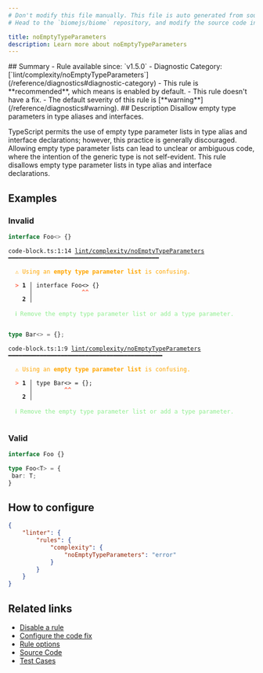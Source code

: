 ```yaml
---
# Don't modify this file manually. This file is auto generated from source, and you will lose your changes next time the website is built.
# Head to the `biomejs/biome` repository, and modify the source code in there.

title: noEmptyTypeParameters
description: Learn more about noEmptyTypeParameters
---
```


<Tabs>
<TabItem label="TypeScript and TSX" icon="seti:typescript">
## Summary
- Rule available since: `v1.5.0`
- Diagnostic Category: [`lint/complexity/noEmptyTypeParameters`](/reference/diagnostics#diagnostic-category)
- This rule is **recommended**, which means is enabled by default.
- This rule doesn't have a fix.
- The default severity of this rule is [**warning**](/reference/diagnostics#warning).
## Description
Disallow empty type parameters in type aliases and interfaces.

TypeScript permits the use of empty type parameter lists in type alias and interface declarations; however, this practice is generally discouraged.
Allowing empty type parameter lists can lead to unclear or ambiguous code, where the intention of the generic type is not self-evident.
This rule disallows empty type parameter lists in type alias and interface declarations.

## Examples

### Invalid

```ts
interface Foo<> {}
```

<pre class="language-text"><code class="language-text">code-block.ts:1:14 <a href="https://biomejs.dev/linter/rules/no-empty-type-parameters">lint/complexity/noEmptyTypeParameters</a> ━━━━━━━━━━━━━━━━━━━━━━━━━━━━━━━━━━━━━━━━━━━<br /><br />  <strong><span style="color: Orange;">⚠</span></strong> <span style="color: Orange;">Using an </span><span style="color: Orange;"><strong>empty type parameter list</strong></span><span style="color: Orange;"> is confusing.</span><br />  <br />  <strong><span style="color: Tomato;">&gt;</span></strong> <strong>1 │ </strong>interface Foo&lt;&gt; &#123;&#125;<br />   <strong>   │ </strong>             <strong><span style="color: Tomato;">^</span></strong><strong><span style="color: Tomato;">^</span></strong><br />    <strong>2 │ </strong><br />  <br />  <strong><span style="color: lightgreen;">ℹ</span></strong> <span style="color: lightgreen;">Remove the empty type parameter list or add a type parameter.</span><br />  <br /></code></pre>

```ts
type Bar<> = {};
```

<pre class="language-text"><code class="language-text">code-block.ts:1:9 <a href="https://biomejs.dev/linter/rules/no-empty-type-parameters">lint/complexity/noEmptyTypeParameters</a> ━━━━━━━━━━━━━━━━━━━━━━━━━━━━━━━━━━━━━━━━━━━━<br /><br />  <strong><span style="color: Orange;">⚠</span></strong> <span style="color: Orange;">Using an </span><span style="color: Orange;"><strong>empty type parameter list</strong></span><span style="color: Orange;"> is confusing.</span><br />  <br />  <strong><span style="color: Tomato;">&gt;</span></strong> <strong>1 │ </strong>type Bar&lt;&gt; = &#123;&#125;;<br />   <strong>   │ </strong>        <strong><span style="color: Tomato;">^</span></strong><strong><span style="color: Tomato;">^</span></strong><br />    <strong>2 │ </strong><br />  <br />  <strong><span style="color: lightgreen;">ℹ</span></strong> <span style="color: lightgreen;">Remove the empty type parameter list or add a type parameter.</span><br />  <br /></code></pre>

### Valid

```ts
interface Foo {}
```

```ts
type Foo<T> = {
 bar: T;
}
```

## How to configure
```json title="biome.json"
{
	"linter": {
		"rules": {
			"complexity": {
				"noEmptyTypeParameters": "error"
			}
		}
	}
}

```
## Related links

- [Disable a rule](/linter/#disable-a-rule)
- [Configure the code fix](/linter#configure-the-code-fix)
- [Rule options](/linter/#rule-options)
- [Source Code](https://github.com/biomejs/biome/blob/main/crates/biome_js_analyze/src/lint/complexity/no_empty_type_parameters.rs)
- [Test Cases](https://github.com/biomejs/biome/blob/main/crates/biome_js_analyze/tests/specs/complexity/noEmptyTypeParameters)

</TabItem>
</Tabs>


